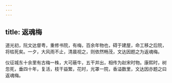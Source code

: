 ```yaml
---
---
---
```

title: 返魂梅
---



道光初，阮文达督粤，重修书院，有梅，百余年物也，碍于建屋，命工移之后院，将枯死矣。一夕，大风雨不止，清晨视之，则依然畅茂，文达因题之为返魂梅。

仪征城东十余里有古梅一株，大可蔽牛，五干并出，相传为赵宋时物。康熙时，树忽死，垂四十年，复活，枝干益繁，花时，光罩一院，香溢数里，文达因亦题之曰返魂梅。